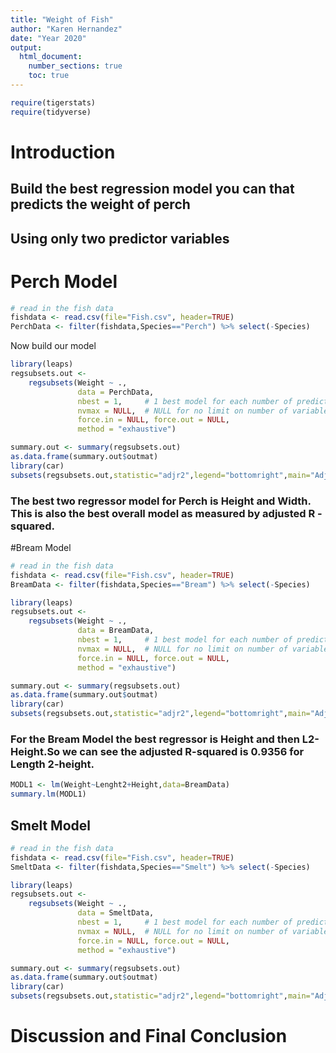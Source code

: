 ```yaml
---
title: "Weight of Fish"
author: "Karen Hernandez"
date: "Year 2020"
output: 
  html_document:
    number_sections: true
    toc: true
---
```



```r
require(tigerstats)
require(tidyverse)
```

# Introduction

<!--In this section you explain what you are trying to show.  Where did the data come from?  What is the research or other question you are trying to answer?!-->

## Build the best regression model you can that predicts the weight of perch
## Using only two predictor variables  


# Perch Model

<!--Decide on your methods:  use "variable analysis" or other appropriate descriptors.  Make sure to choose at least one graphical method and at least one numerical method.!-->

```r
# read in the fish data 
fishdata <- read.csv(file="Fish.csv", header=TRUE)
PerchData <- filter(fishdata,Species=="Perch") %>% select(-Species)
```

Now build our model

```r
library(leaps)
regsubsets.out <-
    regsubsets(Weight ~ .,
               data = PerchData,
               nbest = 1,     # 1 best model for each number of predictors
               nvmax = NULL,  # NULL for no limit on number of variables
               force.in = NULL, force.out = NULL,
               method = "exhaustive")

summary.out <- summary(regsubsets.out)
as.data.frame(summary.out$outmat)
library(car)
subsets(regsubsets.out,statistic="adjr2",legend="bottomright",main="Adjusted R^2")
```

### The best two regressor model for Perch is Height and Width. This is also the best overall model as measured by adjusted R - squared.


#Bream Model

<!--Divide this section into two sub-sections:  One for your descriptive  results and one for your inferential results.!-->

```r
# read in the fish data 
fishdata <- read.csv(file="Fish.csv", header=TRUE)
BreamData <- filter(fishdata,Species=="Bream") %>% select(-Species)
```

```r
library(leaps)
regsubsets.out <-
    regsubsets(Weight ~ .,
               data = BreamData,
               nbest = 1,     # 1 best model for each number of predictors
               nvmax = NULL,  # NULL for no limit on number of variables
               force.in = NULL, force.out = NULL,
               method = "exhaustive")

summary.out <- summary(regsubsets.out)
as.data.frame(summary.out$outmat)
library(car)
subsets(regsubsets.out,statistic="adjr2",legend="bottomright",main="Adjusted R^2")
```

### For the Bream Model the best regressor is Height and then L2-Height.So we can see the adjusted R-squared is 0.9356 for Length 2-height.

```r
MODL1 <- lm(Weight~Lenght2+Height,data=BreamData)
summary.lm(MODL1)
```

## Smelt Model

```r
# read in the fish data 
fishdata <- read.csv(file="Fish.csv", header=TRUE)
SmeltData <- filter(fishdata,Species=="Smelt") %>% select(-Species)
```

```r
library(leaps)
regsubsets.out <-
    regsubsets(Weight ~ .,
               data = SmeltData,
               nbest = 1,     # 1 best model for each number of predictors
               nvmax = NULL,  # NULL for no limit on number of variables
               force.in = NULL, force.out = NULL,
               method = "exhaustive")

summary.out <- summary(regsubsets.out)
as.data.frame(summary.out$outmat)
library(car)
subsets(regsubsets.out,statistic="adjr2",legend="bottomright",main="Adjusted R^2")
```

# Discussion and Final Conclusion

<!--Discussion and conclusion here.  If you found a relationship be sure to consider whether the relationship occurs because one of the variavbles causes the other, or whether they perhasps are related for some other reason.  Watch the chapter 6 videos from the GeorgeTown videos collection.!-->

